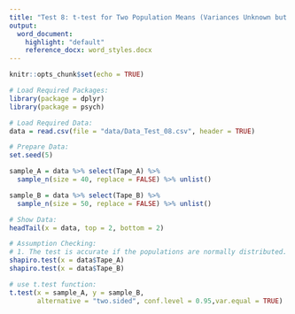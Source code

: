 ```yaml
---
title: "Test 8: t-test for Two Population Means (Variances Unknown but Equal))"
output:
  word_document:
    highlight: "default"
    reference_docx: word_styles.docx
---
```


```r
knitr::opts_chunk$set(echo = TRUE)
```

```r
# Load Required Packages:
library(package = dplyr)
library(package = psych)

# Load Required Data:
data = read.csv(file = "data/Data_Test_08.csv", header = TRUE)

# Prepare Data:
set.seed(5)

sample_A = data %>% select(Tape_A) %>% 
  sample_n(size = 40, replace = FALSE) %>% unlist()

sample_B = data %>% select(Tape_B) %>%
  sample_n(size = 50, replace = FALSE) %>% unlist()

# Show Data:
headTail(x = data, top = 2, bottom = 2)
```

```r
# Assumption Checking:
# 1. The test is accurate if the populations are normally distributed.
shapiro.test(x = data$Tape_A)
shapiro.test(x = data$Tape_B)
```

```r
# use t.test function:
t.test(x = sample_A, y = sample_B,
       alternative = "two.sided", conf.level = 0.95,var.equal = TRUE)
```